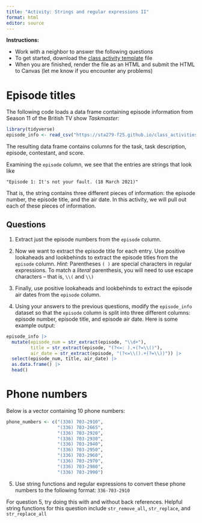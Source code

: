 ```yaml
---
title: "Activity: Strings and regular expressions II"
format: html
editor: source
---
```


**Instructions:** 

* Work with a neighbor to answer the following questions 
* To get started, download the [class activity template](https://sta279-f25.github.io/class_activities/ca_17_template.qmd) file
* When you are finished, render the file as an HTML and submit the HTML to Canvas (let me know if you encounter any problems)

# Episode titles

The following code loads a data frame containing episode information from Season 11 of the British TV show *Taskmaster*:

```r
library(tidyverse)
episode_info <- read_csv("https://sta279-f25.github.io/class_activities/taskmaster_episodes.csv")
```

The resulting data frame contains columns for the task, task description, episode, contestant, and score.

Examining the `episode` column, we see that the entries are strings that look like

```
"Episode 1: It's not your fault. (18 March 2021)"
```

That is, the string contains three different pieces of information: the episode number, the episode title, and the air date. In this activity, we will pull out each of these pieces of information.


## Questions

1. Extract just the episode numbers from the `episode` column.

2. Now we want to extract the episode title for each entry. Use positive lookaheads and lookbehinds to extract the episode titles from the `episode` column. *Hint:* Parentheses `( )` are special characters in regular expressions. To match a *literal* parenthesis, you will need to use escape characters -- that is, `\\(` and `\\)`

3. Finally, use positive lookaheads and lookbehinds to extract the episode air dates from the `episode` column.

4. Using your answers to the previous questions, modify the `episode_info` dataset so that the `episode` column is split into three different columns: episode number, episode title, and episode air date. Here is some example output:

```r
episode_info |>
  mutate(episode_num = str_extract(episode, "\\d+"),
         title = str_extract(episode, "(?<=: ).+(?=\\()"),
         air_date = str_extract(episode, "(?<=\\().+(?=\\))")) |>
  select(episode_num, title, air_date) |>
  as.data.frame() |>
  head()
```

# Phone numbers

Below is a vector containing 10 phone numbers:

```r
phone_numbers <- c("(336) 703-2910",
                   "(336) 703-2665",
                   "(336) 703-2920",
                   "(336) 703-2930",
                   "(336) 703-2940",
                   "(336) 703-2950",
                   "(336) 703-2960",
                   "(336) 703-2970",
                   "(336) 703-2980",
                   "(336) 703-2990")
```

5. Use string functions and regular expressions to convert these phone numbers to the following format: `336-703-2910`

For question 5, try doing this with and without back references. Helpful string functions for this question include `str_remove_all`, `str_replace`, and `str_replace_all`




